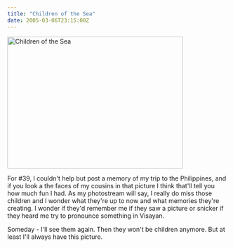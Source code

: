 ```yaml
---
title: "Children of the Sea"
date: 2005-03-06T23:15:00Z
---
```


[<img src="http://photos7.flickr.com/6055175_43f67c3b9b.jpg" width="400" height="300" alt="Children of the Sea" />][1]

For #39, I couldn't help but post a memory of my trip to the Philippines, and if you look a the faces of my cousins in that picture I think that'll tell you how much fun I had. As my photostream will say, I really do miss those children and I wonder what they're up to now and what memories they're creating. I wonder if they'd remember me if they saw a picture or snicker if they heard me try to pronounce something in Visayan.

Someday - I'll see them again. Then they won't be children anymore. But at least I'll always have this picture.

[1]: http://www.flickr.com/photos/11996380@N00/6055175/ "Photo Sharing"
